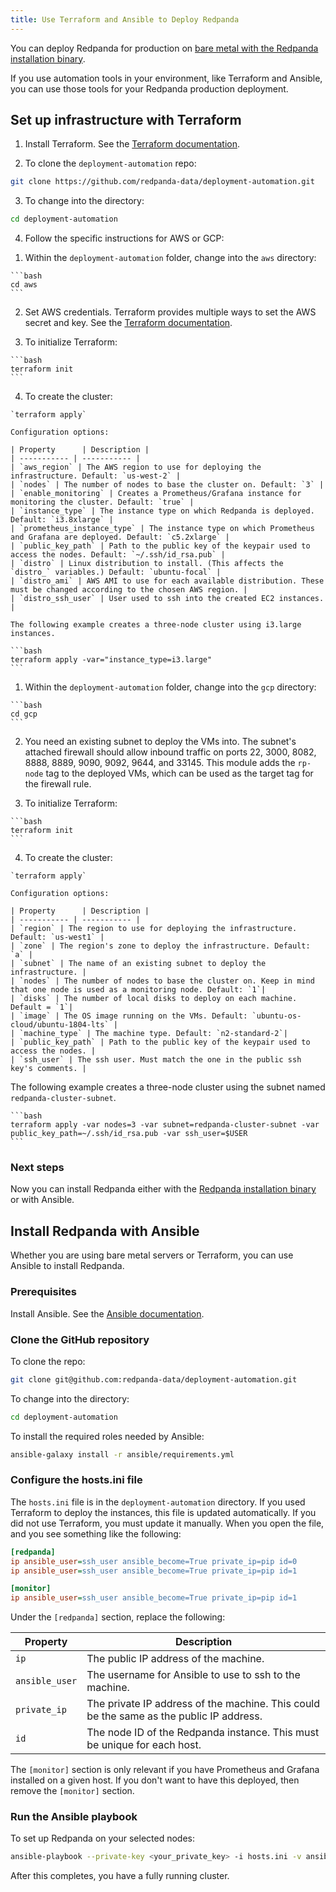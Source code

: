 ```yaml
---
title: Use Terraform and Ansible to Deploy Redpanda
---
```


<head>
    <meta name="title" content="Use Terraform and Ansible to deploy Redpanda | Redpanda Docs"/>
    <meta name="description" content="Use Terraform and Ansible to deploy Redpanda."/>
</head>


You can deploy Redpanda for production on [bare metal with the Redpanda installation binary](../../deployment/production-deployment).

If you use automation tools in your environment, like Terraform and Ansible, you can use those tools for your Redpanda production deployment.

## Set up infrastructure with Terraform

1. Install Terraform. See the [Terraform documentation](https://learn.hashicorp.com/tutorials/terraform/install-cli).

2. To clone the `deployment-automation` repo:

 ```bash
 git clone https://github.com/redpanda-data/deployment-automation.git
 ```

3. To change into the directory:

 ```bash
 cd deployment-automation
 ```

4. Follow the specific instructions for AWS or GCP:


<Tabs>
  <TabItem value="aws" label="AWS" default>

  1. Within the `deployment-automation` folder, change into the `aws` directory:

    ```bash
    cd aws
    ```

  2. Set AWS credentials. Terraform provides multiple ways to set the AWS secret and key. See the [Terraform documentation](https://registry.terraform.io/providers/hashicorp/aws/latest/docs#environment-variables).

  3. To initialize Terraform:

    ```bash
    terraform init
    ```

  4. To create the cluster: 
   
    `terraform apply` 
    
    Configuration options:

    | Property      | Description |
    | ----------- | ----------- |
    | `aws_region` | The AWS region to use for deploying the infrastructure. Default: `us-west-2` |
    | `nodes` | The number of nodes to base the cluster on. Default: `3` |
    | `enable_monitoring` | Creates a Prometheus/Grafana instance for monitoring the cluster. Default: `true` |
    | `instance_type` | The instance type on which Redpanda is deployed. Default: `i3.8xlarge` |
    | `prometheus_instance_type` | The instance type on which Prometheus and Grafana are deployed. Default: `c5.2xlarge` |
    | `public_key_path` | Path to the public key of the keypair used to access the nodes. Default: `~/.ssh/id_rsa.pub` |
    | `distro` | Linux distribution to install. (This affects the `distro_` variables.) Default: `ubuntu-focal` |
    | `distro_ami` | AWS AMI to use for each available distribution. These must be changed according to the chosen AWS region. |
    | `distro_ssh_user` | User used to ssh into the created EC2 instances. |
 
    The following example creates a three-node cluster using i3.large instances.

    ```bash
    terraform apply -var="instance_type=i3.large"
    ```


  </TabItem>

  <TabItem value="gcp" label="GCP">

  1. Within the `deployment-automation` folder, change into the `gcp` directory:

    ```bash
    cd gcp
    ```

  2. You need an existing subnet to deploy the VMs into. The subnet's attached firewall should allow inbound traffic on ports 22, 3000, 8082, 8888, 8889, 9090,  9092, 9644, and 33145. This module adds the `rp-node` tag to the deployed VMs, which can be used as the target tag for the firewall rule.

  3. To initialize Terraform:

    ```bash
    terraform init
    ```

  4. To create the cluster: 
 
    `terraform apply`
   
    Configuration options:
   
    | Property      | Description |
    | ----------- | ----------- |
    | `region` | The region to use for deploying the infrastructure. Default: `us-west1` |
    | `zone` | The region's zone to deploy the infrastructure. Default: `a` |
    | `subnet` | The name of an existing subnet to deploy the infrastructure. |
    | `nodes` | The number of nodes to base the cluster on. Keep in mind that one node is used as a monitoring node. Default: `1`|
    | `disks` | The number of local disks to deploy on each machine. Default = `1`|
    | `image` | The OS image running on the VMs. Default: `ubuntu-os-cloud/ubuntu-1804-lts` |
    | `machine_type` | The machine type. Default: `n2-standard-2`|
    | `public_key_path` | Path to the public key of the keypair used to access the nodes. |
    | `ssh_user` | The ssh user. Must match the one in the public ssh key's comments. |

   The following example creates a three-node cluster using the subnet named `redpanda-cluster-subnet`.

    ```bash
    terraform apply -var nodes=3 -var subnet=redpanda-cluster-subnet -var public_key_path=~/.ssh/id_rsa.pub -var ssh_user=$USER
    ```


  </TabItem>

</Tabs>


### Next steps

Now you can install Redpanda either with the [Redpanda installation binary](../../deployment/production-deployment) or with Ansible.

## Install Redpanda with Ansible

Whether you are using bare metal servers or Terraform, you can use Ansible to install Redpanda.

### Prerequisites

Install Ansible. See the [Ansible documentation](https://docs.ansible.com/ansible/latest/installation_guide/intro_installation.html).

### Clone the GitHub repository

To clone the repo:

```bash
git clone git@github.com:redpanda-data/deployment-automation.git
```

To change into the directory:

```bash
cd deployment-automation
```

To install the required roles needed by Ansible:

```bash
ansible-galaxy install -r ansible/requirements.yml
```

### Configure the hosts.ini file

The `hosts.ini` file is in the `deployment-automation` directory. If you used Terraform to deploy the instances, this file is updated automatically. If you did not use Terraform, you must update it
manually. When you open the file, and you see something like the following:

```ini
[redpanda]
ip ansible_user=ssh_user ansible_become=True private_ip=pip id=0
ip ansible_user=ssh_user ansible_become=True private_ip=pip id=1

[monitor]
ip ansible_user=ssh_user ansible_become=True private_ip=pip id=1
```

Under the `[redpanda]` section, replace the following:

| Property      | Description |
| ----------- | ----------- |
| `ip` | The public IP address of the machine. |
| `ansible_user` | The username for Ansible to use to ssh to the machine. |
| `private_ip` | The private IP address of the machine. This could be the same as the public IP address. |
| `id` | The node ID of the Redpanda instance. This must be unique for each host. |

The `[monitor]` section is only relevant if you have Prometheus and Grafana installed
on a given host. If you don't want to have this deployed, then remove the
`[monitor]` section.

### Run the Ansible playbook

To set up Redpanda on your selected nodes:

```bash
ansible-playbook --private-key <your_private_key> -i hosts.ini -v ansible/playbooks/provision-node.yml
```

After this completes, you have a fully running cluster.

